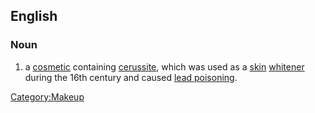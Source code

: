 ==English==
{{wikipedia}}

===Noun===
{{en-noun|sg=[[Venetian]] [[ceruse]]|-}}

# a [[cosmetic]] containing [[cerussite]], which was used as a [[skin]] [[whitener]] during the 16th century and caused [[lead poisoning]].

[[Category:Makeup]]